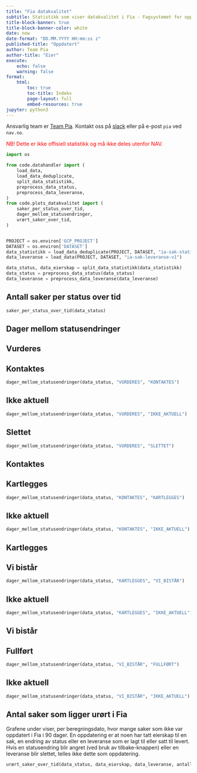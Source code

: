 ```yaml
---
title: "Fia datakvalitet"
subtitle: Statistikk som viser datakvalitet i Fia - Fagsystemet for oppfølging av IA-oppdraget i NAV.
title-block-banner: true
title-block-banner-color: white
date: now
date-format: "DD.MM.YYYY HH:mm:ss z"
published-title: "Oppdatert"
author: Team Pia
author-title: "Eier"
execute:
    echo: false
    warning: false
format:
    html:
        toc: true
        toc-title: Indeks
        page-layout: full
        embed-resources: true
jupyter: python3
---
```


Ansvarlig team er [Team Pia](https://teamkatalog.nav.no/team/b347ac99-c382-4e5a-a1dd-532e91110e2a).
Kontakt oss på [slack](https://nav-it.slack.com/archives/C02DL347ZT2) eller på e-post `pia` ved `nav.no`.

<span style="color:red;">
NB! Dette er ikke offisiell statistikk og må ikke deles utenfor NAV.
</span>

```python
import os

from code.datahandler import (
    load_data,
    load_data_deduplicate,
    split_data_statistikk,
    preprocess_data_status,
    preprocess_data_leveranse,
)
from code.plots_datakvalitet import (
    saker_per_status_over_tid,
    dager_mellom_statusendringer,
    urørt_saker_over_tid,
)


PROJECT = os.environ['GCP_PROJECT']
DATASET = os.environ['DATASET']
data_statistikk = load_data_deduplicate(PROJECT, DATASET, "ia-sak-statistikk-v1")
data_leveranse = load_data(PROJECT, DATASET, "ia-sak-leveranse-v1")

data_status, data_eierskap = split_data_statistikk(data_statistikk)
data_status = preprocess_data_status(data_status)
data_leveranse = preprocess_data_leveranse(data_leveranse)
```


## Antall saker per status over tid
```python
saker_per_status_over_tid(data_status)
```

## Dager mellom statusendringer
::: {.panel-tabset}

## Vurderes
::: {.panel-tabset}
## Kontaktes
```python
dager_mellom_statusendringer(data_status, "VURDERES", "KONTAKTES")
```
## Ikke aktuell
```python
dager_mellom_statusendringer(data_status, "VURDERES", "IKKE_AKTUELL")
```
## Slettet
```python
dager_mellom_statusendringer(data_status, "VURDERES", "SLETTET")
```
:::

## Kontaktes
::: {.panel-tabset}
## Kartlegges
```python
dager_mellom_statusendringer(data_status, "KONTAKTES", "KARTLEGGES")
```
## Ikke aktuell
```python
dager_mellom_statusendringer(data_status, "KONTAKTES", "IKKE_AKTUELL")
```
:::

## Kartlegges
::: {.panel-tabset}
## Vi bistår
```python
dager_mellom_statusendringer(data_status, "KARTLEGGES", "VI_BISTÅR")
```
## Ikke aktuell
```python
dager_mellom_statusendringer(data_status, "KARTLEGGES", "IKKE_AKTUELL")
```
:::

## Vi bistår
::: {.panel-tabset}
## Fullført
```python
dager_mellom_statusendringer(data_status, "VI_BISTÅR", "FULLFØRT")
```
## Ikke aktuell
```python
dager_mellom_statusendringer(data_status, "VI_BISTÅR", "IKKE_AKTUELL")
```
:::
:::


## Antal saker som ligger urørt i Fia
Grafene under viser, per beregningsdato, hvor mange saker som ikke var oppdatert i Fia i 90 dager.
En oppdatering er at noen har tatt eierskap til en sak, en endring av status eller en leveranse som er lagt til eller satt til levert.
Hvis en statusendring blir angret (ved bruk av tilbake-knappen) eller en leveranse blir slettet, telles ikke dette som oppdatering.

```python
urørt_saker_over_tid(data_status, data_eierskap, data_leveranse, antall_dager=90)
```
